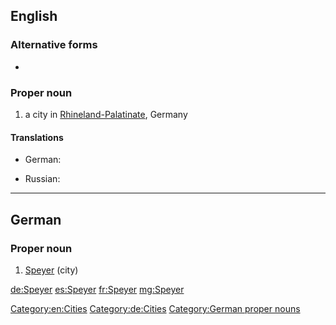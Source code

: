 ==English==
{{wikipedia}}

===Alternative forms===
* {{l|en|Spires}}

===Proper noun===
{{en-proper noun}}

# a city in [[Rhineland-Palatinate]], Germany

====Translations====
{{trans-top|a city in Germany}}
* German: {{t+|de|Speyer}}
{{trans-mid}}
* Russian: {{t|ru|Шпайер|sc=Armn}}
{{trans-bottom}}

[[Category:en:Cities]]

----

==German==
{{wikipedia|lang=de}}
===Proper noun===
{{head|de}}
# [[Speyer#English|Speyer]] (city)
[[Category:de:Cities]]
[[Category:German proper nouns]]

[[de:Speyer]]
[[es:Speyer]]
[[fr:Speyer]]
[[mg:Speyer]]